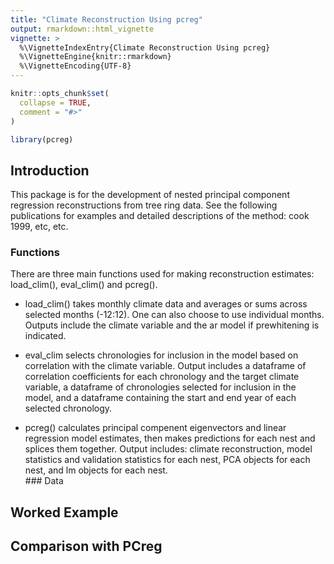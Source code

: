 ```yaml
---
title: "Climate Reconstruction Using pcreg"
output: rmarkdown::html_vignette
vignette: >
  %\VignetteIndexEntry{Climate Reconstruction Using pcreg}
  %\VignetteEngine{knitr::rmarkdown}
  %\VignetteEncoding{UTF-8}
---
```


```r
knitr::opts_chunk$set(
  collapse = TRUE,
  comment = "#>"
)
```

```r
library(pcreg)
```

## Introduction

This package is for the development of nested principal component regression reconstructions from tree ring data. See the following publications for examples and detailed descriptions of the method: cook 1999, etc, etc. 

### Functions

There are three main functions used for making reconstruction estimates: load_clim(), eval_clim() and pcreg().

* load_clim() takes monthly climate data and averages or sums across selected months (-12:12). One can also choose to use individual months. Outputs include the climate variable and the ar model if prewhitening is indicated.

* eval_clim selects chronologies for inclusion in the model based on correlation with the climate variable. Output includes a dataframe of correlation coefficients for each chronology and the target climate variable, a dataframe of chronologies selected for inclusion in the model, and a dataframe containing the start and end year of each selected chronology. 

* pcreg() calculates principal compenent eigenvectors and linear regression model estimates, then makes predictions for each nest and splices them together. Output includes: climate reconstruction, model statistics and validation statistics for each nest, PCA objects for each nest, and lm objects for each nest.  
### Data

## Worked Example

## Comparison with PCreg

